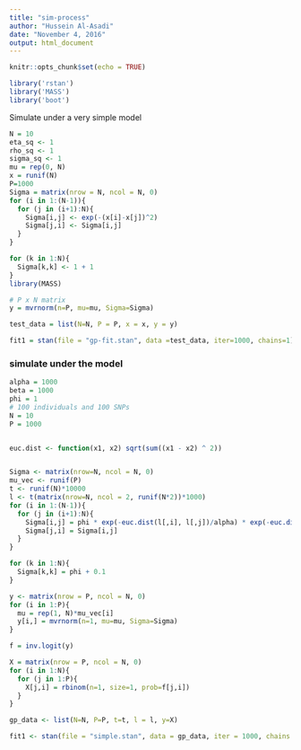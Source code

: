```yaml
---
title: "sim-process"
author: "Hussein Al-Asadi"
date: "November 4, 2016"
output: html_document
---
```


```r
knitr::opts_chunk$set(echo = TRUE)
```

```r
library('rstan')
library('MASS')
library('boot')
```

Simulate under a very simple model

```r
N = 10
eta_sq <- 1
rho_sq <- 1
sigma_sq <- 1
mu = rep(0, N)
x = runif(N)
P=1000
Sigma = matrix(nrow = N, ncol = N, 0)
for (i in 1:(N-1)){
  for (j in (i+1):N){
    Sigma[i,j] <- exp(-(x[i]-x[j])^2)
    Sigma[j,i] <- Sigma[i,j]
  }
}

for (k in 1:N){
  Sigma[k,k] <- 1 + 1
}
library(MASS)

# P x N matrix
y = mvrnorm(n=P, mu=mu, Sigma=Sigma)

test_data = list(N=N, P = P, x = x, y = y)

fit1 = stan(file = "gp-fit.stan", data =test_data, iter=1000, chains=1)
```


### simulate under the model  
```r
alpha = 1000
beta = 1000
phi = 1
# 100 individuals and 100 SNPs
N = 10
P = 1000


euc.dist <- function(x1, x2) sqrt(sum((x1 - x2) ^ 2))


Sigma <- matrix(nrow=N, ncol = N, 0)
mu_vec <- runif(P)
t <- runif(N)*10000
l <- t(matrix(nrow=N, ncol = 2, runif(N*2))*1000)
for (i in 1:(N-1)){
  for (j in (i+1):N){ 
    Sigma[i,j] = phi * exp(-euc.dist(l[,i], l[,j])/alpha) * exp(-euc.dist(t[i],t[j])/beta)
    Sigma[j,i] = Sigma[i,j]
  }
}

for (k in 1:N){
  Sigma[k,k] = phi + 0.1
}

y <- matrix(nrow = P, ncol = N, 0)
for (i in 1:P){
  mu = rep(1, N)*mu_vec[i]
  y[i,] = mvrnorm(n=1, mu=mu, Sigma=Sigma)
}

f = inv.logit(y)

X = matrix(nrow = P, ncol = N, 0)
for (i in 1:N){
  for (j in 1:P){
    X[j,i] = rbinom(n=1, size=1, prob=f[j,i])
  }
}

gp_data <- list(N=N, P=P, t=t, l = l, y=X)

fit1 <- stan(file = "simple.stan", data = gp_data, iter = 1000, chains = 1)

```